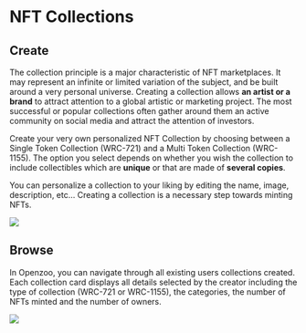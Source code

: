 # NFT Collections

## Create

The collection principle is a major characteristic of NFT marketplaces. It may represent an infinite or limited variation of the subject, and be built around a very personal universe. 
Creating a collection allows **an artist or a brand** to attract attention to a global artistic or marketing project. 
The most successful or popular collections often gather around them an active community on social media and attract the attention of investors.

Create your very own personalized NFT Collection by choosing between a Single Token Collection (WRC-721) and a Multi Token Collection (WRC-1155). The option you select depends on whether you wish the collection to include collectibles which are **unique** or that are made of **several copies**.

You can personalize a collection to your liking by editing the name, image, description, etc…
Creating a collection is a necessary step towards minting NFTs.

![](/collection.jpg)

## Browse

In Openzoo, you can navigate through all existing users collections created. Each collection card displays all details selected by the creator including the type of collection (WRC-721 or WRC-1155), the categories, the number of NFTs minted and the number of owners.

![](/collection2.jpg)
